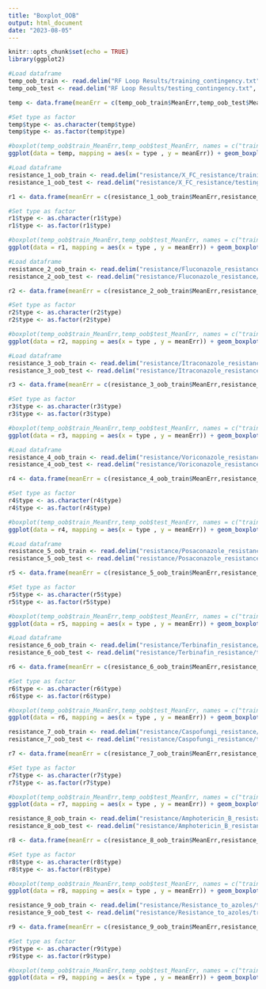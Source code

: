 ```yaml
---
title: "Boxplot_OOB"
output: html_document
date: "2023-08-05"
---
```


```r
knitr::opts_chunk$set(echo = TRUE)
library(ggplot2)
```

```r
#Load dataframe
temp_oob_train <- read.delim("RF Loop Results/training_contingency.txt", sep = " ", header = T)
temp_oob_test <- read.delim("RF Loop Results/testing_contingency.txt", sep = " ", header = T)

temp <- data.frame(meanErr = c(temp_oob_train$MeanErr,temp_oob_test$MeanErr),type = c(rep("train", 100),rep("test",100)))

#Set type as factor
temp$type <- as.character(temp$type)
temp$type <- as.factor(temp$type)

#boxplot(temp_oob$train_MeanErr,temp_oob$test_MeanErr, names = c("train oob", "test oob"))
ggplot(data = temp, mapping = aes(x = type , y = meanErr)) + geom_boxplot() + labs(title = "Temp at 37")
```

```r
#Load dataframe
resistance_1_oob_train <- read.delim("resistance/X_FC_resistance/training_contingency_resistance_1.txt", sep = " ", header = T)
resistance_1_oob_test <- read.delim("resistance/X_FC_resistance/testing_contingency_resistance_1.txt", sep = " ", header = T)

r1 <- data.frame(meanErr = c(resistance_1_oob_train$MeanErr,resistance_1_oob_test$MeanErr),type = c(rep("train", 100),rep("test",100)))

#Set type as factor
r1$type <- as.character(r1$type)
r1$type <- as.factor(r1$type)

#boxplot(temp_oob$train_MeanErr,temp_oob$test_MeanErr, names = c("train oob", "test oob"))
ggplot(data = r1, mapping = aes(x = type , y = meanErr)) + geom_boxplot() + labs(title = "X_FC_resistance")
```

```r
#Load dataframe
resistance_2_oob_train <- read.delim("resistance/Fluconazole_resistance/training_contingency_resistance_2.txt", sep = " ", header = T)
resistance_2_oob_test <- read.delim("resistance/Fluconazole_resistance/testing_contingency_resistance_2.txt", sep = " ", header = T)

r2 <- data.frame(meanErr = c(resistance_2_oob_train$MeanErr,resistance_2_oob_test$MeanErr),type = c(rep("train", 100),rep("test",100)))

#Set type as factor
r2$type <- as.character(r2$type)
r2$type <- as.factor(r2$type)

#boxplot(temp_oob$train_MeanErr,temp_oob$test_MeanErr, names = c("train oob", "test oob"))
ggplot(data = r2, mapping = aes(x = type , y = meanErr)) + geom_boxplot() + labs(title = "Fluconazole_resistance")
```


```r
#Load dataframe
resistance_3_oob_train <- read.delim("resistance/Itraconazole_resistance/training_contingency_resistance_3.txt", sep = " ", header = T)
resistance_3_oob_test <- read.delim("resistance/Itraconazole_resistance/testing_contingency_resistance_3.txt", sep = " ", header = T)

r3 <- data.frame(meanErr = c(resistance_3_oob_train$MeanErr,resistance_3_oob_test$MeanErr),type = c(rep("train", 100),rep("test",100)))

#Set type as factor
r3$type <- as.character(r3$type)
r3$type <- as.factor(r3$type)

#boxplot(temp_oob$train_MeanErr,temp_oob$test_MeanErr, names = c("train oob", "test oob"))
ggplot(data = r3, mapping = aes(x = type , y = meanErr)) + geom_boxplot() + labs(title = "Itraconazole_resistance")
```

```r
#Load dataframe
resistance_4_oob_train <- read.delim("resistance/Voriconazole_resistance/training_contingency_resistance_4.txt", sep = " ", header = T)
resistance_4_oob_test <- read.delim("resistance/Voriconazole_resistance/testing_contingency_resistance_4.txt", sep = " ", header = T)

r4 <- data.frame(meanErr = c(resistance_4_oob_train$MeanErr,resistance_4_oob_test$MeanErr),type = c(rep("train", 100),rep("test",100)))

#Set type as factor
r4$type <- as.character(r4$type)
r4$type <- as.factor(r4$type)

#boxplot(temp_oob$train_MeanErr,temp_oob$test_MeanErr, names = c("train oob", "test oob"))
ggplot(data = r4, mapping = aes(x = type , y = meanErr)) + geom_boxplot() + labs(title = "Voriconazole_resistance")
```

```r
#Load dataframe
resistance_5_oob_train <- read.delim("resistance/Posaconazole_resistance/training_contingency_resistance_5.txt", sep = " ", header = T)
resistance_5_oob_test <- read.delim("resistance/Posaconazole_resistance/testing_contingency_resistance_5.txt", sep = " ", header = T)

r5 <- data.frame(meanErr = c(resistance_5_oob_train$MeanErr,resistance_5_oob_test$MeanErr),type = c(rep("train", 100),rep("test",100)))

#Set type as factor
r5$type <- as.character(r5$type)
r5$type <- as.factor(r5$type)

#boxplot(temp_oob$train_MeanErr,temp_oob$test_MeanErr, names = c("train oob", "test oob"))
ggplot(data = r5, mapping = aes(x = type , y = meanErr)) + geom_boxplot() + labs(title = "Posaconazole_resistance")
```



```r
#Load dataframe
resistance_6_oob_train <- read.delim("resistance/Terbinafin_resistance/training_contingency_resistance_6.txt", sep = " ", header = T)
resistance_6_oob_test <- read.delim("resistance/Terbinafin_resistance/testing_contingency_resistance_6.txt", sep = " ", header = T)

r6 <- data.frame(meanErr = c(resistance_6_oob_train$MeanErr,resistance_6_oob_test$MeanErr),type = c(rep("train", 100),rep("test",100)))

#Set type as factor
r6$type <- as.character(r6$type)
r6$type <- as.factor(r6$type)

#boxplot(temp_oob$train_MeanErr,temp_oob$test_MeanErr, names = c("train oob", "test oob"))
ggplot(data = r6, mapping = aes(x = type , y = meanErr)) + geom_boxplot() + labs(title = "Terbinafin_resistance")
```

```r
resistance_7_oob_train <- read.delim("resistance/Caspofungi_resistance/training_contingency_resistance_7.txt", sep = " ", header = T)
resistance_7_oob_test <- read.delim("resistance/Caspofungi_resistance/testing_contingency_resistance_7.txt", sep = " ", header = T)

r7 <- data.frame(meanErr = c(resistance_7_oob_train$MeanErr,resistance_7_oob_test$MeanErr),type = c(rep("train", 100),rep("test",100)))

#Set type as factor
r7$type <- as.character(r7$type)
r7$type <- as.factor(r7$type)

#boxplot(temp_oob$train_MeanErr,temp_oob$test_MeanErr, names = c("train oob", "test oob"))
ggplot(data = r7, mapping = aes(x = type , y = meanErr)) + geom_boxplot() + labs(title = "Caspofungi_resistance")
```

```r
resistance_8_oob_train <- read.delim("resistance/Amphotericin_B_resistance/training_contingency_resistance_8.txt", sep = " ", header = T)
resistance_8_oob_test <- read.delim("resistance/Amphotericin_B_resistance/testing_contingency_resistance_8.txt", sep = " ", header = T)

r8 <- data.frame(meanErr = c(resistance_8_oob_train$MeanErr,resistance_8_oob_test$MeanErr),type = c(rep("train", 100),rep("test",100)))

#Set type as factor
r8$type <- as.character(r8$type)
r8$type <- as.factor(r8$type)

#boxplot(temp_oob$train_MeanErr,temp_oob$test_MeanErr, names = c("train oob", "test oob"))
ggplot(data = r8, mapping = aes(x = type , y = meanErr)) + geom_boxplot() + labs(title = "Amphotericin_B_resistance")
```

```r
resistance_9_oob_train <- read.delim("resistance/Resistance_to_azoles/training_contingency_resistance_9.txt", sep = " ", header = T)
resistance_9_oob_test <- read.delim("resistance/Resistance_to_azoles/training_contingency_resistance_9.txt", sep = " ", header = T)

r9 <- data.frame(meanErr = c(resistance_9_oob_train$MeanErr,resistance_9_oob_test$MeanErr),type = c(rep("train", 100),rep("test",100)))

#Set type as factor
r9$type <- as.character(r9$type)
r9$type <- as.factor(r9$type)

#boxplot(temp_oob$train_MeanErr,temp_oob$test_MeanErr, names = c("train oob", "test oob"))
ggplot(data = r9, mapping = aes(x = type , y = meanErr)) + geom_boxplot() + labs(title = "Resistance_to_azoles")
```
